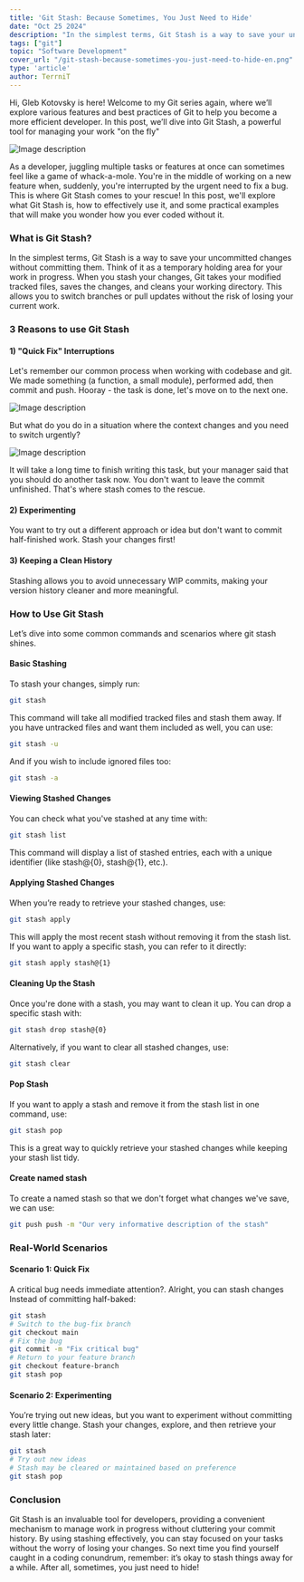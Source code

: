 ```yaml
---
title: 'Git Stash: Because Sometimes, You Just Need to Hide'
date: "Oct 25 2024"
description: "In the simplest terms, Git Stash is a way to save your uncommitted changes without committing them. Think of it as a temporary holding area for your work in progress"
tags: ["git"]
topic: "Software Development"
cover_url: "/git-stash-because-sometimes-you-just-need-to-hide-en.png"
type: 'article'
author: TerrniT
---
```


Hi, Gleb Kotovsky is here!
Welcome to my Git series again, where we’ll explore various features and best practices of Git to help you become a more efficient developer. In this post, we’ll dive into Git Stash, a powerful tool for managing your work "on the fly"


![Image description](https://dev-to-uploads.s3.amazonaws.com/uploads/articles/ldg3m1hl3va8d8kf8bwu.jpg)

As a developer, juggling multiple tasks or features at once can sometimes feel like a game of whack-a-mole. You're in the middle of working on a new feature when, suddenly, you're interrupted by the urgent need to fix a bug. This is where Git Stash comes to your rescue! In this post, we'll explore what Git Stash is, how to effectively use it, and some practical examples that will make you wonder how you ever coded without it.

### What is Git Stash?
In the simplest terms, Git Stash is a way to save your uncommitted changes without committing them. Think of it as a temporary holding area for your work in progress. When you stash your changes, Git takes your modified tracked files, saves the changes, and cleans your working directory. This allows you to switch branches or pull updates without the risk of losing your current work.

### 3 Reasons to use Git Stash
#### 1) "Quick Fix" Interruptions
Let's remember our common process when working with codebase and git. We made something (a function, a small module), performed add, then commit and push. Hooray - the task is done, let's move on to the next one.

![Image description](https://dev-to-uploads.s3.amazonaws.com/uploads/articles/pyykzcdcj8x310mmlw4u.png)

But what do you do in a situation where the context changes and you need to switch urgently?

![Image description](https://dev-to-uploads.s3.amazonaws.com/uploads/articles/lek3sde1z32zw796rkyr.png)

It will take a long time to finish writing this task, but your manager said that you should do another task now. You don't want to leave the commit unfinished. That's where stash comes to the rescue.

#### 2) Experimenting
You want to try out a different approach or idea but don't want to commit half-finished work. Stash your changes first!

#### 3) Keeping a Clean History
Stashing allows you to avoid unnecessary WIP commits, making your version history cleaner and more meaningful.


### How to Use Git Stash
Let’s dive into some common commands and scenarios where git stash shines.
#### Basic Stashing
To stash your changes, simply run:
```bash
git stash
```
This command will take all modified tracked files and stash them away. If you have untracked files and want them included as well, you can use:
```bash
git stash -u
```
And if you wish to include ignored files too:
```bash
git stash -a
```

#### Viewing Stashed Changes
You can check what you've stashed at any time with:
```bash
git stash list
```
This command will display a list of stashed entries, each with a unique identifier (like stash@{0}, stash@{1}, etc.).

#### Applying Stashed Changes
When you’re ready to retrieve your stashed changes, use:
```bash
git stash apply
```
This will apply the most recent stash without removing it from the stash list. If you want to apply a specific stash, you can refer to it directly:
```bash
git stash apply stash@{1}
```

#### Cleaning Up the Stash
Once you're done with a stash, you may want to clean it up. You can drop a specific stash with:
```bash
git stash drop stash@{0}
```
Alternatively, if you want to clear all stashed changes, use:
```bash
git stash clear
```

#### Pop Stash
If you want to apply a stash and remove it from the stash list in one command, use:
```bash
git stash pop
```
This is a great way to quickly retrieve your stashed changes while keeping your stash list tidy.

#### Create named stash
To create a named stash so that we don't forget what changes we've save, we can use:
```bash
git push push -m "Our very informative description of the stash"
```

### Real-World Scenarios
#### Scenario 1: Quick Fix
A critical bug needs immediate attention?. Alright, you can stash changes Instead of committing half-baked:
```bash
git stash
# Switch to the bug-fix branch
git checkout main
# Fix the bug
git commit -m "Fix critical bug"
# Return to your feature branch
git checkout feature-branch
git stash pop
```
#### Scenario 2: Experimenting
You’re trying out new ideas, but you want to experiment without committing every little change. Stash your changes, explore, and then retrieve your stash later:
```bash
git stash
# Try out new ideas
# Stash may be cleared or maintained based on preference
git stash pop
```

### Conclusion
Git Stash is an invaluable tool for developers, providing a convenient mechanism to manage work in progress without cluttering your commit history. By using stashing effectively, you can stay focused on your tasks without the worry of losing your changes.
So next time you find yourself caught in a coding conundrum, remember: it’s okay to stash things away for a while. After all, sometimes, you just need to hide!
